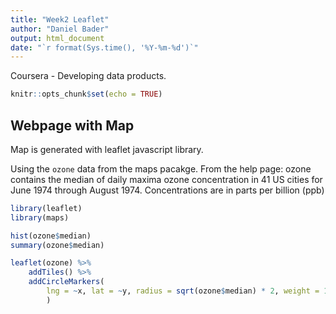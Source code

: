 ```yaml
---
title: "Week2 Leaflet"
author: "Daniel Bader"
output: html_document
date: "`r format(Sys.time(), '%Y-%m-%d')`"
---
```


Coursera  - Developing data products.

```r
knitr::opts_chunk$set(echo = TRUE)
```

## Webpage with Map

Map is generated with leaflet javascript library.


Using the `ozone` data from the maps pacakge. From the help page:
    ozone contains the median of daily maxima ozone concentration in 
    41 US cities for June 1974 through August 1974. Concentrations are in parts per billion (ppb)


```r
library(leaflet)
library(maps)

hist(ozone$median)
summary(ozone$median)

leaflet(ozone) %>% 
    addTiles() %>% 
    addCircleMarkers(
        lng = ~x, lat = ~y, radius = sqrt(ozone$median) * 2, weight = 1
        )
```

